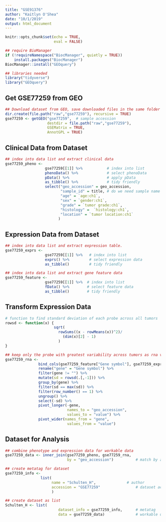 ```yaml
---
title: "GSE91376"
author: "Kaitlyn O'Shea"
date: "10/1/2019"
output: html_document
---
```


```r
knitr::opts_chunk$set(echo = TRUE,
                      eval = FALSE)
```

```r
## require BioManager
if (!requireNamespace("BiocManager", quietly = TRUE))
    install.packages("BiocManager")
BiocManager::install("GEOquery") 
```

```r
## libraries needed
library("tidyverse")
library("GEOquery")
```

## Get GSE77259 from GEO
```r
## Download dataset from GEO, save downloaded files in the same folder as this .Rmd file.
dir.create(file.path("raw","gse77259"), recursive = TRUE)
gse77259 <- getGEO("gse77259",  # sample accession 
                   destdir = file.path("raw","gse77259"),
                   GSEMatrix = TRUE,
                   AnnotGPL = TRUE)
```

## Clinical Data from Dataset
```r
## index into data list and extract clinical data
gse77259_pheno <-
                  gse77259[[1]] %>%           # index into list 
                  phenoData() %>%             # select phenoData
                  pData() %>%                 # apply pData
                  as_tibble() %>%             # tidy friendly
                  select("geo_accession" = geo_accession,
                         "sample_id" = title, # do we need sample name and accession number?
                         "age" = `age:ch1`,       
                         "sex" = `gender:ch1`,         
                         "grade" = `tumor grade:ch1`,         
                         "histology" =  `histology:ch1`,   
                         "location" = `tumor location:ch1`      
                        ) 
```

## Expression Data from Dataset
```r
## index into data list and extract expression table.
gse77259_exprs <- 
                  gse77259[[1]] %>%   # index into list 
                  exprs() %>%         # select expression data
                  as_tibble()         # tidy friendly

## index into data list and extract gene feature data
gse77259_feature <- 
                  gse77259[[1]] %>%  # index into list 
                  fData() %>%        # select feature data
                  as_tibble()        # tidy friendly
```

## Transform Expression Data
``` r
# function to find standard deviation of each probe across all tumors
rowsd <- function(x) {
                      sqrt(
                        rowSums((x - rowMeans(x))^2)/
                          (dim(x)[2] - 1)
                        )
}

## keep only the probe with greatest variability across tumors as rna variable and gene names
gse77259_rna <-
               bind_cols(gse77259_feature["Gene symbol"], gse77259_exprs) %>% # add gene name to expression data
               rename("gene" = "Gene symbol") %>%                             # rename name variable as 'gene' 
               filter(gene != "") %>%                                         # keep only data for named genes
               mutate(sd = rowsd(.[,-1])) %>%                                 # calculate sd for each probe, index out gene name
               group_by(gene) %>%                                             # group probes by gene
               filter(sd == max(sd)) %>%                                      # keep the probe with the max variation for each gene
               filter(row_number() == 1) %>%                                  # remove duplicates
               ungroup() %>%                                                  # ungroup by genes 
               select(-sd) %>%                                                # select all but sd column
               pivot_longer(-gene,                                            # do not group by gene 
                            names_to = "geo_accession",                       # 'key' via gather
                            values_to = "value") %>%                          
               pivot_wider(names_from = "gene",                               # final format genes as rows
                            values_from = "value")                            # final format expression across accession as columns    

```

## Dataset for Analysis
```r
## combine phenotype and expression data for workable data
gse77259_data <- inner_join(gse77259_pheno, gse77259_rna, 
                            by = "geo_accession")          # match by accession

## create metatag for dataset
gse77259_info <-  
                list(
                     name = "Schulten_H",              # author
                     accession = "GSE77259"                # dataset accession 
                     )

## create dataset as list 
Schulten_H <- list(
                        dataset_info = gse77259_info,      # metatag
                        data = gse77259_data)              # workable data
```
